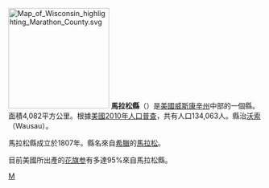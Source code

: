 {{noteTA
|T=zh-hans:马拉松县 (威斯康星州);zh-hk:馬拉松縣 (威斯康星州);zh-tw:馬拉松郡 (威斯康辛州);
|1=zh-hans:县;zh-hk:縣;zh-tw:郡;
}}
[[File:Map_of_Wisconsin_highlighting_Marathon_County.svg|200px]]
'''馬拉松縣'''（{{lang-en|Marathon County}}）是[[美國|美國]][[威斯康辛州|威斯康辛州]]中部的一個縣。面積4,082平方公里。根據[[美國2010年人口普查|美國2010年人口普查]]，共有人口134,063人。縣治[[沃索_(威斯康辛州)|沃索]]（Wausau）。

馬拉松縣成立於1807年。縣名來自[[希臘|希臘]]的[[马拉松_(希腊)|馬拉松]]。

目前美國所出產的[[花旗参|花旗参]]有多達95%來自馬拉松縣。
[[Category:威斯康辛州行政区划|M]]